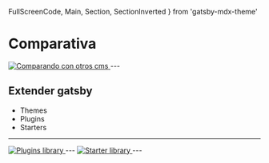   FullScreenCode,
  Main,
  Section,
  SectionInverted
} from 'gatsby-mdx-theme'


# Comparativa

<a href="https://www.gatsbyjs.org/features/">
    <img src={comparativa} alt="Comparando con otros cms" />
</a>
---


## Extender gatsby

- Themes
- Plugins
- Starters

---

<a href="https://www.gatsbyjs.org/plugins/">
    <img src={pluginsLibrary} alt="Plugins library" />
</a>
---
<a href="https://www.gatsbyjs.org/starters/?v=2">
    <img src={starterLibrary} alt="Starter library" />
</a>
---
